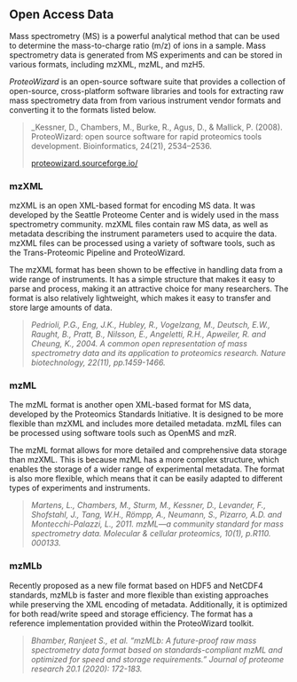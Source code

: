 ## Open Access Data

Mass spectrometry (MS) is a powerful analytical method that can be used to determine the mass-to-charge ratio (m/z) of ions in a sample. Mass spectrometry data is generated from MS experiments and can be stored in various formats, including mzXML, mzML, and mzH5.

*ProteoWizard* is an open-source software suite that provides a collection of open-source, cross-platform software libraries and tools for extracting raw mass spectrometry data from from various instrument vendor formats and converting it to the formats listed below.

> _Kessner, D., Chambers, M., Burke, R., Agus, D., & Mallick, P. (2008). ProteoWizard: open source software for rapid proteomics tools development. Bioinformatics, 24(21), 2534–2536.
>
> [proteowizard.sourceforge.io/](https://proteowizard.sourceforge.io/)

### mzXML {-}

mzXML is an open XML-based format for encoding MS data. It was developed by the Seattle Proteome Center and is widely used in the mass spectrometry community. mzXML files contain raw MS data, as well as metadata describing the instrument parameters used to acquire the data. mzXML files can be processed using a variety of software tools, such as the Trans-Proteomic Pipeline and ProteoWizard.

The mzXML format has been shown to be effective in handling data from a wide range of instruments. It has a simple structure that makes it easy to parse and process, making it an attractive choice for many researchers. The format is also relatively lightweight, which makes it easy to transfer and store large amounts of data.

>
> _Pedrioli, P.G., Eng, J.K., Hubley, R., Vogelzang, M., Deutsch, E.W., Raught, B., Pratt, B., Nilsson, E., Angeletti, R.H., Apweiler, R. and Cheung, K., 2004. A common open representation of mass spectrometry data and its application to proteomics research. Nature biotechnology, 22(11), pp.1459-1466._
>

### mzML {-}

The mzML format is another open XML-based format for MS data, developed by the Proteomics Standards Initiative. It is designed to be more flexible than mzXML and includes more detailed metadata. mzML files can be processed using software tools such as OpenMS and mzR.

The mzML format allows for more detailed and comprehensive data storage than mzXML. This is because mzML has a more complex structure, which enables the storage of a wider range of experimental metadata. The format is also more flexible, which means that it can be easily adapted to different types of experiments and instruments.

>
> _Martens, L., Chambers, M., Sturm, M., Kessner, D., Levander, F., Shofstahl, J., Tang, W.H., Römpp, A., Neumann, S., Pizarro, A.D. and Montecchi-Palazzi, L., 2011. mzML—a community standard for mass spectrometry data. Molecular & cellular proteomics, 10(1), p.R110. 000133._
>

### mzMLb {-}

Recently proposed as a new file format based on HDF5 and NetCDF4 standards, mzMLb is faster and more flexible than existing approaches while preserving the XML encoding of metadata. Additionally, it is optimized for both read/write speed and storage efficiency. The format has a reference implementation provided within the ProteoWizard toolkit.

>
> _Bhamber, Ranjeet S., et al. "mzMLb: A future-proof raw mass spectrometry data format based on standards-compliant mzML and optimized for speed and storage requirements." Journal of proteome research 20.1 (2020): 172-183._
>
